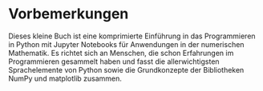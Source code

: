 # Vorbemerkungen

Dieses kleine Buch ist eine komprimierte Einführung in das Programmieren in Python mit Jupyter Notebooks 
für Anwendungen in der numerischen Mathematik. 
Es richtet sich an Menschen, die schon Erfahrungen im Programmieren gesammelt haben und fasst die allerwichtigsten 
Sprachelemente von Python sowie die Grundkonzepte der Bibliotheken NumPy und matplotlib zusammen.
